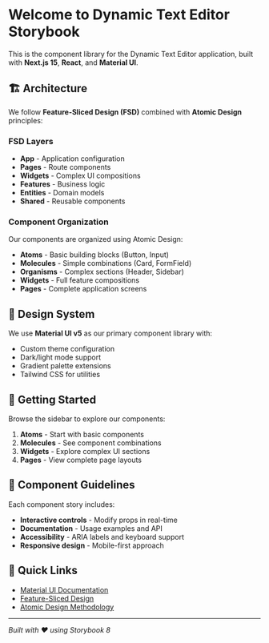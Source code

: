 
<Meta title="Introduction" />

# Welcome to Dynamic Text Editor Storybook

This is the component library for the Dynamic Text Editor application, built with **Next.js 15**, **React**, and **Material UI**.

## 🏗️ Architecture

We follow **Feature-Sliced Design (FSD)** combined with **Atomic Design** principles:

### FSD Layers
- **App** - Application configuration
- **Pages** - Route components  
- **Widgets** - Complex UI compositions
- **Features** - Business logic
- **Entities** - Domain models
- **Shared** - Reusable components

### Component Organization

Our components are organized using Atomic Design:

- **Atoms** - Basic building blocks (Button, Input)
- **Molecules** - Simple combinations (Card, FormField)
- **Organisms** - Complex sections (Header, Sidebar)
- **Widgets** - Full feature compositions
- **Pages** - Complete application screens

## 🎨 Design System

We use **Material UI v5** as our primary component library with:
- Custom theme configuration
- Dark/light mode support
- Gradient palette extensions
- Tailwind CSS for utilities

## 🚀 Getting Started

Browse the sidebar to explore our components:

1. **Atoms** - Start with basic components
2. **Molecules** - See component combinations
3. **Widgets** - Explore complex UI sections
4. **Pages** - View complete page layouts

## 📝 Component Guidelines

Each component story includes:
- **Interactive controls** - Modify props in real-time
- **Documentation** - Usage examples and API
- **Accessibility** - ARIA labels and keyboard support
- **Responsive design** - Mobile-first approach

## 🔗 Quick Links

- [Material UI Documentation](https://mui.com/)
- [Feature-Sliced Design](https://feature-sliced.design/)
- [Atomic Design Methodology](https://atomicdesign.bradfrost.com/)

---

*Built with ❤️ using Storybook 8*